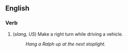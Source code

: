 ==English==

===Verb===

#(''slang, US'') Make a right turn while driving a vehicle.
#: ''Hang a Ralph up at the next stoplight.''